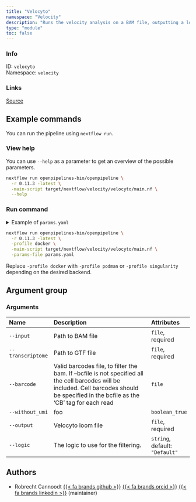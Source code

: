 ```yaml
---
title: "Velocyto"
namespace: "Velocity"
description: "Runs the velocity analysis on a BAM file, outputting a loom file."
type: "module"
toc: false
---
```


::: {.column-margin}

### Info

ID: `velocyto`  
Namespace: `velocity`

### Links
[Source](https://github.com/openpipelines-bio/openpipeline/blob/0.11.3/./src/velocity/velocyto){.btn-action .btn-sm .btn-info .btn role="button"}

:::



## Example commands

You can run the pipeline using `nextflow run`.

### View help

You can use `--help` as a parameter to get an overview of the possible parameters.

```bash
nextflow run openpipelines-bio/openpipeline \
  -r 0.11.3 -latest \
  -main-script target/nextflow/velocity/velocyto/main.nf \
  --help
```

### Run command

<details>
<summary>Example of `params.yaml`</summary>
```yaml
# Arguments
input: # please fill in - example: "path/to/file"
transcriptome: # please fill in - example: "path/to/file"
# barcode: "path/to/file"
without_umi: false
# output: "$id.$key.output.output"
logic: "Default"

# Nextflow input-output arguments
publish_dir: # please fill in - example: "output/"
# param_list: "my_params.yaml"
```
</details>

```bash
nextflow run openpipelines-bio/openpipeline \
  -r 0.11.3 -latest \
  -profile docker \
  -main-script target/nextflow/velocity/velocyto/main.nf \
  -params-file params.yaml
```

:::{.callout-note}
Replace `-profile docker` with `-profile podman` or `-profile singularity` depending on the desired backend.
:::

## Argument group

### Arguments

|Name              |Description                                                                                                                                                                                |Attributes                     |
|:-----------------|:------------------------------------------------------------------------------------------------------------------------------------------------------------------------------------------|:------------------------------|
|`--input`         |Path to BAM file                                                                                                                                                                           |`file`, required               |
|`--transcriptome` |Path to GTF file                                                                                                                                                                           |`file`, required               |
|`--barcode`       |Valid barcodes file, to filter the bam. If --bcfile is not specified all the cell barcodes will be included. Cell barcodes should be specified in the bcfile as the 'CB' tag for each read |`file`                         |
|`--without_umi`   |foo                                                                                                                                                                                        |`boolean_true`                 |
|`--output`        |Velocyto loom file                                                                                                                                                                         |`file`, required               |
|`--logic`         |The logic to use for the filtering.                                                                                                                                                        |`string`, default: `"Default"` |

## Authors


  * Robrecht Cannoodt [{{< fa brands github >}}](https://github.com/rcannood) [{{< fa brands orcid >}}](https://orcid.org/0000-0003-3641-729X) [{{< fa brands linkedin >}}](https://linkedin.com/in/robrechtcannoodt) (maintainer)
